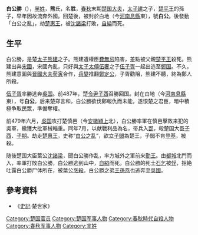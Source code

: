 {{Infobox 先秦人物
|名称= 白公胜
|图像=
|图说=
|姓=[[芈姓|芈]]
|氏=[[白氏|白]]
|名=胜
|字=
|别名=
|别字=
|谥号=
|时代=春秋时期
|国家=
|身份=楚国大夫
|出生=
|逝世=前479年
|在位=
|父=[[太子建|太子建]]
|母=
|正妻=
|妾=
|子女=
|太子=
}}
'''白公勝'''（{{bd|？||前479年}}），[[羋姓|羋姓]]，'''熊'''氏，名'''胜'''，[[春秋时期|春秋]]末期[[楚国|楚国]][[大夫_(官名)|大夫]]，[[太子建|太子建]]之子，[[楚平王|楚平王]]的孫子，早年因故流奔外國。回楚後，被封於白地（今[[河南|河南]][[息縣|息縣]]東），號'''白公'''。後發動「白公之亂」，劫[[楚惠王|楚惠王]]，被[[沈諸梁|沈諸梁]]打敗，[[自縊|自縊]]而死。

==生平==
白公勝，是楚[[太子|太子]][[熊建|熊建]]之子。熊建遭權臣[[費無忌|費無忌]]陷害，差點被父親[[楚平王|楚平王]]殺死。熊建出奔[[宋國|宋國]]，宋國內亂，只好與[[太子太傅|太子太傅]][[伍奢|伍奢]]之子[[伍子胥|伍子胥]]一起出逃至[[鄭國_(諸侯國)|鄭国]]。不久，熊建意圖與[[晉國|晉國]][[大夫|大夫]][[荀寅|荀寅]]合作，[[兵變|兵變]]推翻[[鄭定公|鄭定公]]，子胥勸阻，熊建不聽，終為鄭人所殺。

[[伍子胥|伍子胥]]率勝逃奔[[吳国|吳国]]。前487年，楚[[令尹|令尹]][[子西_(令尹)|子西]]召勝回国。封在白地（今[[河南|河南]][[息縣|息縣]]東），号'''白公'''。后来楚郑言和，白公勝欲伐鄭報仇而未能，遂恨楚之君臣，暗中積極争取民眾，準備奪權。

前479年六月，[[吳国|吳国]]攻打楚慎邑（今[[安徽|安徽]][[潁上|潁上]]北），白公勝率軍在慎邑擊敗来犯的吳軍，繳獲大批軍械輜重。同年7月，以献戰利品為名，带兵入[[郢|郢]]，殺楚国大臣[[子西_(令尹)|子西]]、[[公子结_(楚国)|子期]]。劫走[[楚惠王|楚惠王]]，史称“[[白公之乱|白公之乱]]”，欲立[[子閭|子閭]]為楚王，子閭不肯[[登基|登基]]，被殺。

随後楚国大臣葉公[[沈諸梁|沈諸梁]]，聞白公勝作乱，率方城外之軍前来[[勤王|勤王]]。由[[都城|都城]]北門而入，率軍打敗白公勝，白公勝逃到山中，[[自縊|自縊]]而死。白公勝的死士[[石乞|石乞]]被[[俘|俘]]，拒絶吐露白公勝尸体所在，被葉公[[烹殺|烹殺]]。白公勝之弟[[王孫燕|王孫燕]]也逃奔至[[吳國|吳國]]。

==參考資料==
*《[[史記|史記]]·楚世家》

{{春秋人小作品}}
[[Category:楚国官员|Category:楚国官员]]
[[Category:楚国军事人物|Category:楚国军事人物]]
[[Category:春秋時代自殺人物|Category:春秋時代自殺人物]]
[[Category:春秋军事人物|Category:春秋军事人物]]
[[Category:芈姓|Category:芈姓]]